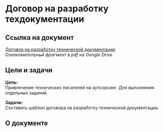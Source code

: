 # Договор на разработку техдокументации

## Ссылка на документ

[Договор на разработку технической документации](#)  
*Ознакомительный фрагмент в pdf на Google Drive*

## Цели и задачи

**Цель:**  
Привлечение технических писателей на аутсорсинг. Для выполнения отдельных заданий.

**Задачи:**  
Составить шаблон договора на разработку технической документации.

## О документе

